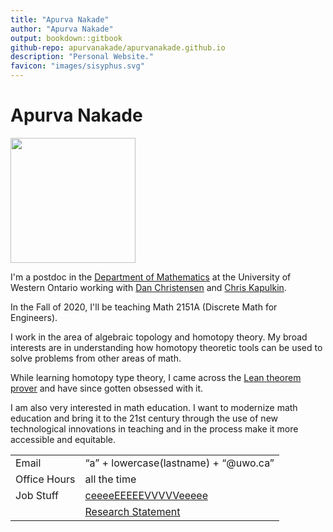 ```yaml
--- 
title: "Apurva Nakade"
author: "Apurva Nakade"
output: bookdown::gitbook
github-repo: apurvanakade/apurvanakade.github.io
description: "Personal Website."
favicon: "images/sisyphus.svg"
---
```


# Apurva Nakade

<img src="images/me0.jpg" width="200px" class="right" />

I\'m a postdoc in the [Department of Mathematics] at the University of
Western Ontario working with [Dan Christensen] and [Chris Kapulkin].

In the Fall of 2020, I\'ll be teaching Math 2151A (Discrete Math for Engineers).

I work in the area of algebraic topology and homotopy theory. My broad
interests are in understanding how homotopy theoretic tools can be used
to solve problems from other areas of math. 

While learning homotopy type
theory, I came across the [Lean theorem prover] and have since gotten
obsessed with it. 

I am also very interested in math education. I want to
modernize math education and bring it to the 21st century through the
use of new technological innovations in teaching and in the process make
it more accessible and equitable.

|              |                                       |
|--------------|---------------------------------------|
| Email        | "a" + lowercase(lastname) + "@uwo.ca" |
| Office Hours | all the time                          |
| Job Stuff    | [ceeeeEEEEEVVVVVeeeee]                |
|              | [Research Statement]                  |


  [Department of Mathematics]: http://www.math.uwo.ca/ 
  [Dan Christensen]: https://jdc.math.uwo.ca/ 
  [Chris Kapulkin]: http://www.math.uwo.ca/faculty/kapulkin/
  [ceeeeEEEEEVVVVVeeeee]: https://drive.google.com/file/d/1CZJ4_A2ssI0-V_HszcPoEJyQC1EY2s5u/view?usp=sharing
  [Research Statement]: https://drive.google.com/file/d/15HeOJjr6BuuxA0ZNCwSYeHpB2d5Z2sci/view?usp=sharing
  [USA/Canada Mathcamp]: https://www.mathcamp.org/current_program/
  [Lean theorem prover]: https://leanprover-community.github.io/
